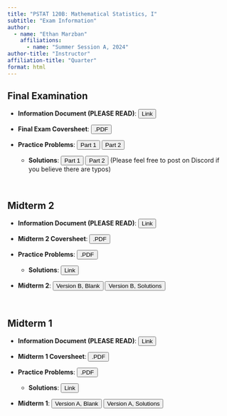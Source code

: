 ```yaml
---
title: "PSTAT 120B: Mathematical Statistics, I"
subtitle: "Exam Information"
author:
  - name: "Ethan Marzban"
    affiliations:
      - name: "Summer Session A, 2024"
author-title: "Instructor"
affiliation-title: "Quarter"
format: html
---
```


## Final Examination

-   **Information Document (PLEASE READ)**: <a href="https://docs.google.com/document/d/1KsvtXxyY4IvURM6UDeut6u9rBEad41BCXnDeoSiWx8A/" target="_blank"><button type="button" class="btn btn-info">Link</button></a>

-   **Final Exam Coversheet**: <a href="../Files/Misc/Final_Coverpage.PDF" target="_blank"><button type="button" class="btn btn-info">.PDF</button></a>

-   **Practice Problems**: <a href="https://drive.google.com/file/d/1K7pv29er6DT0kxEdFVzcOeUm4E3uoFMl/" target="_blank"><button type="button" class="btn btn-info">Part 1</button></a> <a href="https://drive.google.com/file/d/11ZKNIkDioe2yibpZh2JVYVSWikQs3Yg4/" target="_blank"><button type="button" class="btn btn-info">Part 2</button></a>
    -   **Solutions**: <a href="https://drive.google.com/file/d/1JXlecMHqKcT-YmRG9wPIo0vsaQIyI7nc/" target="_blank"><button type="button" class="btn btn-info">Part 1</button></a> <a href="https://drive.google.com/file/d/1H4_XncLO6Fbri8YE0u5J_jbGp5fexJ-6/" target="_blank"><button type="button" class="btn btn-info">Part 2</button></a> (Please feel free to post on Discord if you believe there are typos)

\

## Midterm 2

-   **Information Document (PLEASE READ)**: <a href="https://docs.google.com/document/d/1xD-1OyW6Tp6rCc28q2ADPp6Dai6hRSYUDfrWOQRYJY4/" target="_blank"><button type="button" class="btn btn-info">Link</button></a>

-   **Midterm 2 Coversheet**: <a href="../Files/Misc/MT02_Coverpage.pdf" target="_blank"><button type="button" class="btn btn-info">.PDF</button></a>

-   **Practice Problems**: <a href="../Files/Misc/MT02_PracProb.pdf" target="_blank"><button type="button" class="btn btn-info">.PDF</button></a>
    -   **Solutions**: <a href="https://drive.google.com/file/d/1UwGhN04PY-xMwtvvv0xDiVZtLQzu6Naf/" target="_blank"><button type="button" class="btn btn-info">Link</button></a>

-   **Midterm 2**: <a href="../Files/Exams/MT02_Blank.pdf" target="_blank"><button type="button" class="btn btn-info">Version B, Blank</button></a> <a href="../Files/Exams/MT02_Solns.pdf" target="_blank"><button type="button" class="btn btn-info">Version B, Solutions</button></a>

\

## Midterm 1

-   **Information Document (PLEASE READ)**: <a href="https://docs.google.com/document/d/1Qm49FVX0vRQdNktyAnYMRmUUjeS7MjmOdFGXouu4Eow/edit?usp=sharing" target="_blank"><button type="button" class="btn btn-info">Link</button></a>

-   **Midterm 1 Coversheet**: <a href="../Files/Misc/MT01_Coverpage.pdf" target="_blank"><button type="button" class="btn btn-info">.PDF</button></a>

-   **Practice Problems**: <a href="../Files/Misc/MT01_PracProb.pdf" target="_blank"><button type="button" class="btn btn-info">.PDF</button></a>
    -   **Solutions**: <a href="https://drive.google.com/file/d/105j20522sRuykv51sGks6riUMXWgJ_sS/" target="_blank"><button type="button" class="btn btn-info">Link</button></a>
    
-   **Midterm 1**: <a href="../Files/Exams/MT01_VA_Blank.pdf" target="_blank"><button type="button" class="btn btn-info">Version A, Blank</button></a> <a href="../Files/Exams/MT01_VA_Solns.pdf" target="_blank"><button type="button" class="btn btn-info">Version A, Solutions</button></a>